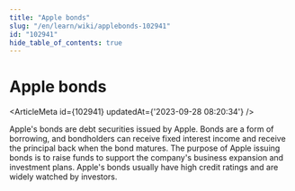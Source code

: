 ```yaml
---
title: "Apple bonds"
slug: "/en/learn/wiki/applebonds-102941"
id: "102941"
hide_table_of_contents: true
---
```



# Apple bonds

<ArticleMeta id={102941} updatedAt={'2023-09-28 08:20:34'} />
<div className='border-solid border-b border-t-0 my-4 border-[var(--ifm-color-gray-300)]' />

Apple's bonds are debt securities issued by Apple. Bonds are a form of borrowing, and bondholders can receive fixed interest income and receive the principal back when the bond matures. The purpose of Apple issuing bonds is to raise funds to support the company's business expansion and investment plans. Apple's bonds usually have high credit ratings and are widely watched by investors.
